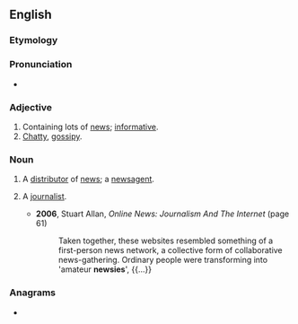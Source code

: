 ==English==

===Etymology===
{{suffix|en|news|y}}

===Pronunciation===
* {{rhymes|en|uːzi}}

===Adjective===
{{en-adj|er}}
# Containing lots of [[news]]; [[informative]].
# [[chatty|Chatty]], [[gossipy]].

===Noun===
{{en-noun|newsies}}

# {{lb|en|informal}} A [[distributor]] of [[news]]; a [[newsagent]].
# {{lb|en|informal}} A [[journalist]].
#* '''2006''', Stuart Allan, ''Online News: Journalism And The Internet'' (page 61)
#*: Taken together, these websites resembled something of a first-person news network, a collective form of collaborative news-gathering. Ordinary people were transforming into 'amateur '''newsies'''', {{...}}

===Anagrams===
* {{anagrams|en|a=enswy|Wynes}}